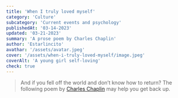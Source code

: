 ```yaml
---
title: 'When I truly loved myself'
category: 'Culture'
subcategory: 'Current events and psychology'
publishedAt: '03-14-2023'
updated: '03-21-2023'
summary: 'A prose poem by Charles Chaplin'
author: 'Estarlincito'
avathar: '/assets/avatar.jpeg'
cover: '/assets/when-i-truly-loved-myself/image.jpeg'
coverAlt: 'A young girl self-loving'
check: true
---
```


<Introduction>

> And if you fell off the world and don’t know how to return? The following poem by [Charles Chaplin](https://wikipedia.org/wiki/Charles_Chaplin) may help you get back up.

</Introduction>

<Contents>

<Audio src='/assets/when-i-truly-loved-myself/audio.mp3' type='audio/mp3' />

When I truly loved myself, I understood that, in any circumstance, I was in the right place, at the right time, and in the exact moment, and then I could relax.  
**Today I know that has a name… Self-esteem**

When I truly loved myself, I could perceive that my anguish and emotional suffering were nothing but a signal that I was going against my own truths.  
**Today I know that is… Authenticity**

When I truly loved myself, I stopped wishing my life were different and began to accept everything that happens and contributes to my growth.  
**Today that is called… Maturity**

When I truly loved myself, I began to perceive that it is offensive to try to force a situation or person just to achieve what I desire, even knowing it is not the right time, or the person is not ready, including myself.  
**Today I know that is called… Respect**

When I truly loved myself, I began to free myself from everything that was not healthy: people, situations, and anything that pushed me down. At first, my reasoning called that attitude selfishness.  
**Today it is called… Self-love**

When I truly loved myself, I stopped fearing free time and gave up making big plans; I abandoned mega-future projects. Today I do what I find right, what I like, when I want, and at my own pace.  
**Today I know that is… Simplicity and Ease**

<Image
  alt='Students taking an exam'
  src='/assets/when-i-truly-loved-myself/image1.jpeg'
/>

When I truly loved myself, I gave up wanting to always be right, and thus I made fewer mistakes.  
**Today I discovered that is… Humility**

When I truly loved myself, I stopped reliving the past and worrying about the future. Now, I stay in the present, which is where life happens.  
Today I live one day at a time.  
**And that is called… Fulfillment**

When I truly loved myself, I realized that my mind can torment and disappoint me. But when I place it at the service of my heart, it has a great and valuable ally.  
**All of that is… Knowing How to Live**

I hope I’ve helped you. Feel free to read this poem as many times as you wish; if you feel you’ve lost your way, come back and read it again.

</Contents>
